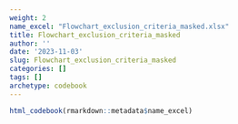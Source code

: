 ```yaml
---
weight: 2
name_excel: "Flowchart_exclusion_criteria_masked.xlsx"
title: Flowchart_exclusion_criteria_masked
author: ''
date: '2023-11-03'
slug: Flowchart_exclusion_criteria_masked
categories: []
tags: []
archetype: codebook
---
```


```r
html_codebook(rmarkdown::metadata$name_excel)
```
